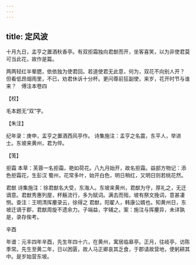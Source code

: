 ```yaml
---
---
---
```

title: 定风波
---







十月九日，孟亨之置酒秋香亭。有双拒霜独向君猷而开，坐客喜笑，以为非使君莫可当此花，故作是篇。

两两轻红半晕腮，依依独为使君回。若道使君无此意，何为，双花不向别人开？　但看低昂烟雨里，不已，劝君休诉十分杯。更问尊前狂副使，来岁，花开时节与谁来？　傅注本卷四





【校】


毛本题无“双”字。





【朱注】


纪年录：庚申，孟亨之置酒西风亭作。 诗集施注：孟亨之名震，东平人，举进士。东坡来黄州，君为倅。





【笺】


拒霜 本草：芙蓉一名拒霜，艳如荷花。八九月始开，故名拒霜。益部方物记：添色拒霜花，生彭汉 蜀州，花常多叶，始开白色，明日稍红，又明日则若桃花然。

君猷 诗集施注：徐君猷名大受，东海人。东坡来黄州，君猷为守，厚礼之，无迁谪意。君猷秀惠列屋，杯觞流行，多为赋词。满去而殂，坡有祭文挽词，意甚凄恻。查注：王明清挥麈录云，徐得之 君猷，阳翟人，韩康公婿也。知黄州日，东坡迁谪于郡，君猷周旋不遗余力。子端益，字辅之。案：施注与挥麈异，未详孰是，录存俟考。





辛酉


年谱：元丰四年辛酉，先生年四十六，在黄州，寓居临皋亭。正月，往岐亭，访陈季常。先生至黄二年，日以困匮，故人马正卿哀其乏食，于郡请故营地，使躬耕其中。是岁始营东坡。